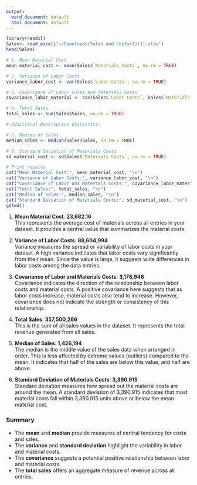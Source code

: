 ```yaml
---
output:
  word_document: default
  html_document: default
---
```

```r
library(readxl)
Sales<- read_excel("~/Downloads/Sales and Costs(1)(1).xlsx")
head(Sales)
```


```r
# 1. Mean Material Cost
mean_material_cost <- mean(Sales$`Materials Costs`, na.rm = TRUE)

# 2. Variance of Labor Costs
variance_labor_cost <- var(Sales$`Labor Costs`, na.rm = TRUE)

# 3. Covariance of Labor Costs and Materials Costs
covariance_labor_material <- cov(Sales$`Labor Costs`, Sales$`Materials Costs`, use = "complete.obs")

# 4. Total Sales
total_sales <- sum(Sales$Sales, na.rm = TRUE)

# Additional Descriptive Statistics:

# 5. Median of Sales
median_sales <- median(Sales$Sales, na.rm = TRUE)

# 6. Standard Deviation of Materials Costs
sd_material_cost <- sd(Sales$`Materials Costs`, na.rm = TRUE)

# Print results
cat("Mean Material Cost:", mean_material_cost, "\n")
cat("Variance of Labor Costs:", variance_labor_cost, "\n")
cat("Covariance of Labor and Materials Costs:", covariance_labor_material, "\n")
cat("Total Sales:", total_sales, "\n")
cat("Median of Sales:", median_sales, "\n")
cat("Standard Deviation of Materials Costs:", sd_material_cost, "\n")
getwd()
```



1. **Mean Material Cost**: **23,682.16**  
   This represents the average cost of materials across all entries in your dataset. It provides a central value that summarizes the material costs.

2. **Variance of Labor Costs**: **88,604,994**  
   Variance measures the spread or variability of labor costs in your dataset. A high variance indicates that labor costs vary significantly from their mean. Since the value is large, it suggests wide differences in labor costs among the data entries.

3. **Covariance of Labor and Materials Costs**: **3,178,946**  
   Covariance indicates the direction of the relationship between labor costs and material costs. A positive covariance here suggests that as labor costs increase, material costs also tend to increase. However, covariance does not indicate the strength or consistency of this relationship.

4. **Total Sales**: **357,500,286**  
   This is the sum of all sales values in the dataset. It represents the total revenue generated from all sales.

5. **Median of Sales**: **1,426,194**  
   The median is the middle value of the sales data when arranged in order. This is less affected by extreme values (outliers) compared to the mean. It indicates that half of the sales are below this value, and half are above.

6. **Standard Deviation of Materials Costs**: **3,390.915**  
   Standard deviation measures how spread out the material costs are around the mean. A standard deviation of 3,390.915 indicates that most material costs fall within 3,390.915 units above or below the mean material cost.

### Summary
- The **mean** and **median** provide measures of central tendency for costs and sales. 
- The **variance** and **standard deviation** highlight the variability in labor and material costs. 
- The **covariance** suggests a potential positive relationship between labor and material costs.
- The **total sales** offers an aggregate measure of revenue across all entries. 

